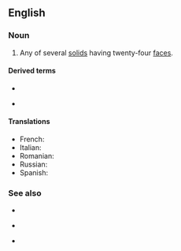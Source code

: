 ==English==

===Noun===
{{en-noun|s|icositetrahedra}}

# {{lb|en|mathematics}} Any of several [[solid]]s having twenty-four [[face]]s.

====Derived terms====
* {{l|en|deltoidal icositetrahedron}}
* {{l|en|pentagonal}} {{l|en|icositetrahedron}}

====Translations====
* French: {{t|fr|icositétraèdre}}
* Italian: {{t|it|icositetraedro}}
* Romanian: {{t+|ro|icositetraedru}}
* Russian: {{t+|ru|двадцатичетырёхгранник}}
* Spanish: {{t|es|icositetraedro}}

===See also===
* {{l|en|trapezohedron}}
* {{l|en|small}} {{l|en|triakisoctahedron}}
* {{l|en|tetrakis hexahedron}}